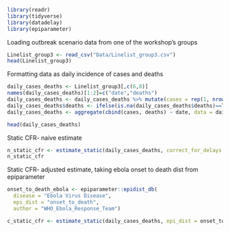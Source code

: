 
```r
library(readr)
library(tidyverse)
library(datadelay)
library(epiparameter)
```

Loading outbreak scenario data from one of the workshop's groups

```r
Linelist_group3 <- read_csv("Data/Linelist_group3.csv")
head(Linelist_group3)
```

Formatting data as daily incidence of cases and deaths

```r
daily_cases_deaths <- Linelist_group3[,c(6,8)]
names(daily_cases_deaths)[1:2]=c("date","deaths")
daily_cases_deaths <- daily_cases_deaths %>% mutate(cases = rep(1, nrow(daily_cases_deaths)), .after = "date")
daily_cases_deaths$deaths <- ifelse(is.na(daily_cases_deaths$deaths)==T, 0, 1)
daily_cases_deaths <- aggregate(cbind(cases, deaths) ~ date, data = daily_cases_deaths, FUN = sum)

head(daily_cases_deaths)
```

Static CFR- naive estimate

```r
n_static_cfr <- estimate_static(daily_cases_deaths, correct_for_delays = FALSE) 
n_static_cfr
```

Static CFR- adjusted estimate, taking ebola onset to death dist from epiparameter

```r
onset_to_death_ebola <- epiparameter::epidist_db(
  disease = "Ebola Virus Disease",
  epi_dist = "onset_to_death",
  author = "WHO_Ebola_Response_Team")

c_static_cfr <- estimate_static(daily_cases_deaths, epi_dist = onset_to_death_ebola, correct_for_delays = T)
```

